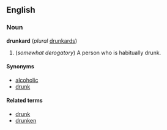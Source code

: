 ==English==
===Noun===
'''drunkard''' (''plural'' [[drunkards]])

#(''somewhat derogatory'') A person who is habitually drunk. <!--not the same as an alcoholic, who is addicted to alcohol but might rarely or never be drunk--> <!-- actually it is the same, an alcoholic doesn't necesarily suffer from alcohlism according to AHD and wordnet, but it would be confusing to add it to the def -->

====Synonyms====
*[[alcoholic]]
*[[drunk]]

====Related terms====
*[[drunk]]
*[[drunken]]